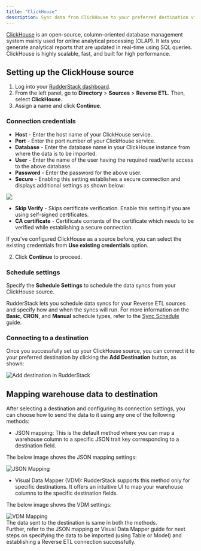 ```yaml
---
title: "ClickHouse"
description: Sync data from ClickHouse to your preferred destination via RudderStack.
---
```


[ClickHouse](https://clickhouse.tech/) is an open-source, column-oriented database management system mainly used for online analytical processing \(OLAP\). It lets you generate analytical reports that are updated in real-time using SQL queries. ClickHouse is highly scalable, fast, and built for high performance.

## Setting up the ClickHouse source

1. Log into your [RudderStack dashboard](https://app.rudderstack.com).
2. From the left panel, go to **Directory** > **Sources** > **Reverse ETL**. Then, select **ClickHouse**.
3. Assign a name and click **Continue**.

### Connection credentials

- **Host** - Enter the host name of your ClickHouse service.
- **Port** - Enter the port number of your ClickHouse service.
- **Database** - Enter the database name in your ClickHouse instance from where the data is to be imported.
- **User** - Enter the name of the user having the required read/write access to the above database.
- **Password** - Enter the password for the above user.
- **Secure** - Enabling this setting establishes a secure connection and displays additional settings as shown below:

<img src="../../assets/warehouse-actions-sources/clickhouse-additional-settings.png" />

  - **Skip Verify** - Skips certificate verification. Enable this setting if you are using self-signed certificates.
  - **CA certificate** -  Certificate contents of the certificate which needs to be verified while establishing a secure connection.

<div class="successBlock">
If you've configured ClickHouse as a source before, you can select the existing credentials from <strong>Use existing credentials</strong> option.
</div>

2. Click **Continue** to proceed.

### Schedule settings

Specify the **Schedule Settings** to schedule the data syncs from your ClickHouse source.

<div class="infoBlock">
RudderStack lets you schedule data syncs for your Reverse ETL sources and specify how and when the syncs will run. For more information on the <strong>Basic</strong>, <strong>CRON</strong>, and <strong>Manual</strong> schedule types, refer to the <a href="https://www.rudderstack.com/docs/sources/reverse-etl/common-settings/sync-schedule-settings/">Sync Schedule</a> guide.
</div>

### Connecting to a destination

Once you successfully set up your ClickHouse source, you can connect it to your preferred destination by clicking the **Add Destination** button, as shown:

<img src="../../assets/warehouse-actions-sources/destination.png" alt="Add destination in RudderStack" />

## Mapping warehouse data to destination

After selecting a destination and configuring its connection settings, you can choose how to send the data to it using any one of the following methods:

- <Link to="/sources/reverse-etl/common-settings/importing-data-using-tables/">JSON mapping</Link>: This is the default method where you can map a warehouse column to a specific JSON trait key corresponding to a destination field. 

The below image shows the JSON mapping settings:

<img src="../../assets/warehouse-actions-sources/json-mapping.png" alt="JSON Mapping" />

- <Link to="/sources/reverse-etl/features/visual-data-mapper/">Visual Data Mapper (VDM)</Link>: RudderStack supports this method only for <Link to="/sources/reverse-etl/features/visual-data-mapper/#supported-destinations">specific destinations</Link>. It offers an intuitive UI to map your warehouse columns to the specific destination fields. 

The below image shows the VDM settings:

<img src="../../assets/warehouse-actions-sources/vdm-mapping.png" alt="VDM Mapping" />

<div class="successBlock">
The data sent to the destination is same in both the methods.
</div>

<div class="infoBlock">
Further, refer to the <Link to="">JSON mapping</Link> or <Link to="/sources/reverse-etl/features/visual-data-mapper/">Visual Data Mapper</Link> guide for next steps on specifying the data to be imported (using Table or Model) and establishing a Reverse ETL connection successfully.
</div>